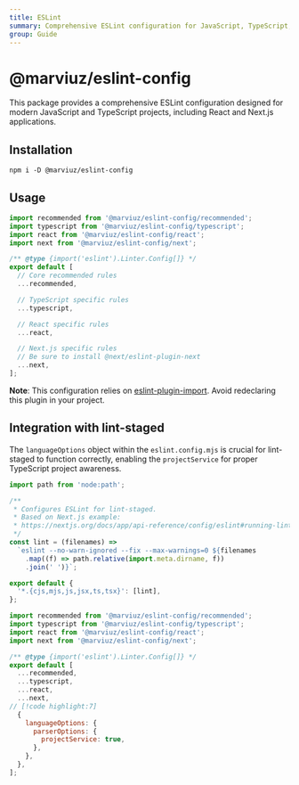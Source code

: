 ```yaml
---
title: ESLint
summary: Comprehensive ESLint configuration for JavaScript, TypeScript, React, and Next.js projects
group: Guide
---
```


# @marviuz/eslint-config

This package provides a comprehensive ESLint configuration designed for modern JavaScript and TypeScript projects, including React and Next.js applications.

## Installation

```package-install
npm i -D @marviuz/eslint-config
```

## Usage

```js:eslint.config.mjs
import recommended from '@marviuz/eslint-config/recommended';
import typescript from '@marviuz/eslint-config/typescript';
import react from '@marviuz/eslint-config/react';
import next from '@marviuz/eslint-config/next';

/** @type {import('eslint').Linter.Config[]} */
export default [
  // Core recommended rules
  ...recommended,

  // TypeScript specific rules
  ...typescript,

  // React specific rules
  ...react,

  // Next.js specific rules
  // Be sure to install @next/eslint-plugin-next
  ...next,
];
```

**Note**: This configuration relies on [eslint-plugin-import](https://github.com/import-js/eslint-plugin-import). Avoid redeclaring this plugin in your project.

## Integration with lint-staged

The `languageOptions` object within the `eslint.config.mjs` is crucial for lint-staged to function correctly, enabling the `projectService` for proper TypeScript project awareness.

```js:lint-staged.config.mjs
import path from 'node:path';

/**
 * Configures ESLint for lint-staged.
 * Based on Next.js example:
 * https://nextjs.org/docs/app/api-reference/config/eslint#running-lint-on-staged-files
 */
const lint = (filenames) =>
  `eslint --no-warn-ignored --fix --max-warnings=0 ${filenames
    .map((f) => path.relative(import.meta.dirname, f))
    .join(' ')}`;

export default {
  '*.{cjs,mjs,js,jsx,ts,tsx}': [lint],
};
```

```js:eslint.config.mjs
import recommended from '@marviuz/eslint-config/recommended';
import typescript from '@marviuz/eslint-config/typescript';
import react from '@marviuz/eslint-config/react';
import next from '@marviuz/eslint-config/next';

/** @type {import('eslint').Linter.Config[]} */
export default [
  ...recommended,
  ...typescript,
  ...react,
  ...next,
// [!code highlight:7]
  {
    languageOptions: {
      parserOptions: {
        projectService: true,
      },
    },
  },
];
```
